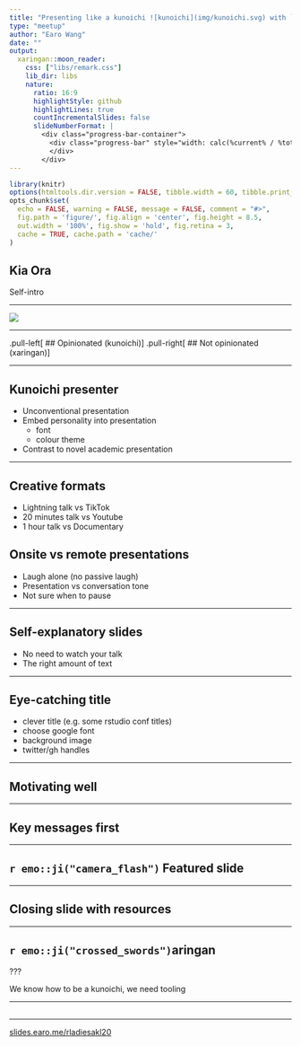 ```yaml
---
title: "Presenting like a kunoichi ![kunoichi](img/kunoichi.svg) with `r emo::ji('crossed_swords')`aringan"
type: "meetup"
author: "Earo Wang"
date: ""
output:
  xaringan::moon_reader:
    css: ["libs/remark.css"]
    lib_dir: libs
    nature:
      ratio: 16:9
      highlightStyle: github
      highlightLines: true
      countIncrementalSlides: false
      slideNumberFormat: |
        <div class="progress-bar-container">
          <div class="progress-bar" style="width: calc(%current% / %total% * 100%);">
          </div>
        </div>
---
```


```r
library(knitr)
options(htmltools.dir.version = FALSE, tibble.width = 60, tibble.print_min = 6)
opts_chunk$set(
  echo = FALSE, warning = FALSE, message = FALSE, comment = "#>",
  fig.path = 'figure/', fig.align = 'center', fig.height = 8.5,
  out.width = '100%', fig.show = 'hold', fig.retina = 3,
  cache = TRUE, cache.path = 'cache/'
)
```

## Kia Ora

Self-intro

---

![](https://thesis.earo.me/img/phd-commits.png)

---

.pull-left[
## Opinionated
(kunoichi)
]
.pull-right[
## Not opinionated
(xaringan)
]

---

## Kunoichi presenter

* Unconventional presentation
* Embed personality into presentation
  + font
  + colour theme
* Contrast to novel academic presentation

---

## Creative formats

* Lightning talk vs TikTok
* 20 minutes talk vs Youtube
* 1 hour talk vs Documentary

## Onsite vs remote presentations

* Laugh alone (no passive laugh)
* Presentation vs conversation tone
* Not sure when to pause

---

## Self-explanatory slides

* No need to watch your talk
* The right amount of text

---

## Eye-catching title

* clever title (e.g. some rstudio conf titles)
* choose google font
* background image
* twitter/gh handles

---

## Motivating well

---

## Key messages first

---

## `r emo::ji("camera_flash")` Featured slide

---

## Closing slide with resources

---

## `r emo::ji("crossed_swords")`aringan

???

We know how to be a kunoichi, we need tooling

---

## 

---

[slides.earo.me/rladiesakl20](https://slides.earo.me/rladiesakl20)
